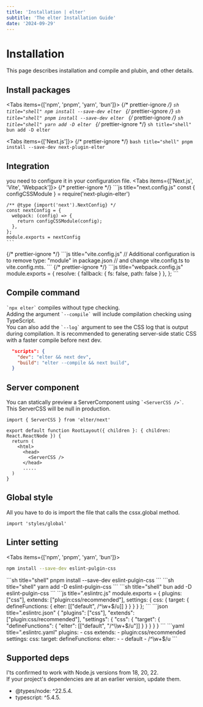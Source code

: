 ```yaml
---
title: 'Installation | elter'
subtitle: 'The elter Installation Guide'
date: '2024-09-29'
---
```


<TocBot />

# Installation
This page describes installation and compile and plubin, and other details.

## Install packages
<Tabs items={['npm', 'pnpm', 'yarn', 'bun']}>
  {/* prettier-ignore */}
  <Tab>
    ```sh title="shell"
    npm install --save-dev elter
    ```
  </Tab>
  {/* prettier-ignore */}
  <Tab>
    ```sh title="shell"
    pnpm install --save-dev elter
    ```
  </Tab>
  {/* prettier-ignore */}
  <Tab>
    ```sh title="shell"
    yarn add -D elter
    ```
  </Tab>
  {/* prettier-ignore */}
  <Tab>
    ```sh title="shell"
    bun add -D elter
    ```
  </Tab>
</Tabs>

<Tabs items={['Next.js']}>
  {/* prettier-ignore */}
  <Tab>
    ```bash title="shell"
    pnpm install --save-dev next-plugin-elter
    ```
  </Tab>
</Tabs>

## Integration
you need to configure it in your configuration file.
<Tabs items={['Next.js', 'Vite', 'Webpack']}>
  {/* prettier-ignore */}
  <Tab>
    ```js title="next.config.js"
    const { configCSSModule } = require('next-plugin-elter')

    /** @type {import('next').NextConfig} */
    const nextConfig = {
      webpack: (config) => {
        return configCSSModule(config);
      },
    };
    module.exports = nextConfig
    ```
  </Tab>
  {/* prettier-ignore */}
  <Tab>
    ```js title="vite.config.js"
      // Additional configuration is to remove type: "module" in package.json
      // and change vite.config.ts to vite.config.mts.
    ```
  </Tab>
  {/* prettier-ignore */}
  <Tab>
    ```js title="webpack.config.js"
    module.exports = {
      resolve: {
        fallback: {
          fs: false,
          path: false
        }
      },
    };
    ```
  </Tab>
</Tabs>

## Compile command
<code>\`npx elter\`</code> compiles without type checking.  
Adding the argument <code>\`--compile\`</code> will include compilation checking using TypeScript.  
You can also add the <code>\`--log\`</code> argument to see the CSS log that is output during compilation.
It is recommended to generating server-side static CSS with a faster compile before next dev.

  ```json title="package.json"
    "scripts": {
      "dev": "elter && next dev",
      "build": "elter --compile && next build",
    }
  ```
## Server component
You can statically preview a ServerComponent using <code>\`\<ServerCSS \/\>\`</code>.  
This ServerCSS will be null in production.
```tsx title="layout.tsx"
import { ServerCSS } from 'elter/next'

export default function RootLayout({ children }: { children: React.ReactNode }) {
  return (
    <html>
      <head>
        <ServerCSS />
      </head>
      .....
  )
}    
```

## Global style
All you have to do is import the file that calls the cssx.global method.
```tsx title="layout.tsx"
import 'styles/global'
```

## Linter setting
<Tabs items={['npm', 'pnpm', 'yarn', 'bun']}>
<Tab>
```sh title="shell"
npm install --save-dev eslint-pulgin-css
```
</Tab>
<Tab>
```sh title="shell"
pnpm install --save-dev eslint-pulgin-css
```
</Tab>
<Tab>
```sh title="shell"
yarn add -D eslint-pulgin-css
```
</Tab>
<Tab>
```sh title="shell"
bun add -D eslint-pulgin-css
```
</Tab>
</Tabs>
<Tabs items={['js', 'json', 'yaml']}>
<Tab>
```js title=".eslintrc.js"
module.exports = {
  plugins: ["css"],
  extends: ["plugin:css/recommended"],
  settings: {
    css: {
      target: {
        defineFunctions: {
          elter: [["default", /^\w+$/u]]
        }
      }
    }
  }
};
```
</Tab>
<Tab>
```json title=".eslintrc.json"
{
  "plugins": ["css"],
  "extends": ["plugin:css/recommended"],
  "settings": {
    "css": {
      "target": {
        "defineFunctions": {
          "elter": [["default", "/^\\w+$/u"]]
        }
      }
    }
  }
}
```
</Tab>
<Tab>
```yaml title=".eslintrc.yaml"
plugins:
  - css
extends:
  - plugin:css/recommended
settings:
  css:
    target:
      defineFunctions:
        elter:
          - - default
            - /^\w+$/u
```
</Tab>
</Tabs>

## Supported deps

I'ts confirmed to work with Node.js versions from 18, 20, 22.  
If your project's dependencies are at an earlier version, update them.
- @types/node: ^22.5.4.
- typescript: ^5.4.5.

